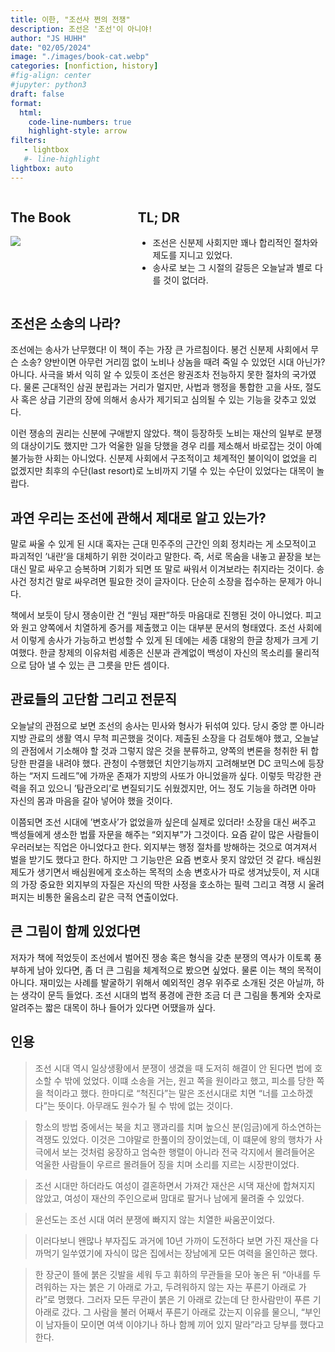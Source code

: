 ```yaml
---
title: 이한, "조선사 쩐의 전쟁"
description: 조선은 '조선'이 아니야!
author: "JS HUHH"
date: "02/05/2024"
image: "./images/book-cat.webp"
categories: [nonfiction, history]
#fig-align: center
#jupyter: python3
draft: false
format:
  html:
    code-line-numbers: true
    highlight-style: arrow
filters:
   - lightbox
   #- line-highlight
lightbox: auto
---
```


::: columns
::: {.column width="30%"}
## The Book
[![](https://image.aladin.co.kr/product/33158/87/cover500/e862532129_1.jpg)](https://www.aladin.co.kr/shop/wproduct.aspx?ItemId=331588744)
:::

:::{.column width="5%"}
:::

::: {.column width="65%"}
## TL; DR
- 조선은 신분제 사회지만 꽤나 합리적인 절차와 제도를 지니고 있었다. 
- 송사로 보는 그 시절의 갈등은 오늘날과 별로 다를 것이 없더라. 
:::
:::

## 조선은 소송의 나라? 

조선에는 송사가 난무했다! 이 책이 주는 가장 큰 가르침이다. 봉건 신분제 사회에서 무슨 소송? 양반이면 아무런 거리낌 없이 노비나 상놈을 때려 죽일 수 있었던 시대 아닌가? 아니다. 사극을 봐서 익히 알 수 있듯이 조선은 왕권조차 전능하지 못한 절차의 국가였다. 물론 근대적인 삼권 분립과는 거리가 멀지만, 사법과 행정을 통합한 고을 사또, 절도사 혹은 상급 기관의 장에 의해서 송사가 제기되고 심의될 수 있는 기능을 갖추고 있었다.  

이런 쟁송의 권리는 신분에 구애받지 않았다. 책이 등장하듯 노비는 재산의 일부로 분쟁의 대상이기도 했지만 그가 억울한 일을 당했을 경우 리를 제소해서 바로잡는 것이 아예 불가능한 사회는 아니었다. 신분제 사회에서 구조적이고 체계적인 불이익이 없었을 리 없겠지만 최후의 수단(last resort)로 노비까지 기댈 수 있는 수단이 있었다는 대목이 놀랍다. 

## 과연 우리는 조선에 관해서 제대로 알고 있는가? 

말로 싸울 수 있게 된 시대 혹자는 근대 민주주의 근간인 의회 정치라는 게 소모적이고 파괴적인 ’내란’을 대체하기 위한 것이라고 말한다. 즉, 서로 목숨을 내놓고 끝장을 보는 대신 말로 싸우고 승복하며 기회가 되면 또 말로 싸워서 이겨보라는 취지라는 것이다. 송사건 정치건 말로 싸우려면 필요한 것이 글자이다. 단순히 소장을 접수하는 문제가 아니다. 

책에서 보듯이 당시 쟁송이란 건 “원님 재판”하듯 마음대로 진행된 것이 아니었다. 피고와 원고 양쪽에서 치열하게 증거를 제출했고 이는 대부분 문서의 형태였다. 조선 사회에서 이렇게 송사가 가능하고 번성할 수 있게 된 데에는 세종 대왕의 한글 창제가 크게 기여했다. 한글 창제의 이유처럼 세종은 신분과 관계없이 백성이 자신의 목소리를 물리적으로 담아 낼 수 있는 큰 그릇을 만든 셈이다. 

## 관료들의 고단함 그리고 전문직 

오늘날의 관점으로 보면 조선의 송사는 민사와 형사가 뒤섞여 있다. 당시 중앙 뿐 아니라 지방 관료의 생활 역시 무척 피곤했을 것이다. 제출된 소장을 다 검토해야 했고, 오늘날의 관점에서 기소해야 할 것과 그렇지 않은 것을 분류하고, 양쪽의 변론을 청취한 뒤 합당한 판결을 내려야 했다. 관청이 수행했던 치안기능까지 고려해보면 DC 코믹스에 등장하는 “저지 드레드”에 가까운 존재가 지방의 사또가 아니었을까 싶다. 이렇듯 막강한 관력을 쥐고 있으니 ’탐관오리’로 변질되기도 쉬웠겠지만, 어느 정도 기능을 하려면 아마 자신의 몸과 마음을 갈아 넣어야 했을 것이다. 

이쯤되면 조선 시대에 ’변호사’가 없었을까 싶은데 실제로 있더라! 소장을 대신 써주고 백성들에게 생소한 법률 자문을 해주는 “외지부”가 그것이다. 요즘 같이 많은 사람들이 우러러보는 직업은 아니었다고 한다. 외지부는 행정 절차를 방해하는 것으로 여겨져서 벌을 받기도 했다고 한다. 하지만 그 기능만은 요즘 변호사 못지 않았던 것 같다. 배심원 제도가 생기면서 배심원에게 호소하는 목적의 소송 변호사가 따로 생겨났듯이, 저 시대의 가장 중요한 외지부의 자질은 자신의 딱한 사정을 호소하는 필력 그리고 격쟁 시 울려 퍼지는 비통한 울음소리 같은 극적 연출이었다. 

## 큰 그림이 함께 있었다면 

저자가 책에 적었듯이 조선에서 벌어진 쟁송 혹은 형식을 갖춘 분쟁의 역사가 이토록 풍부하게 남아 있다면, 좀 더 큰 그림을 체계적으로 봤으면 싶었다. 물론 이는 책의 목적이 아니다. 재미있는 사례를 발굴하기 위해서 예외적인 경우 위주로 소개된 것은 아닐까, 하는 생각이 문득 들었다. 조선 시대의 법적 풍경에 관한 조금 더 큰 그림을 통계와 숫자로 알려주는 짧은 대목이 하나 들어가 있다면 어땠을까 싶다.

## 인용 

> 조선 시대 역시 일상생황에서 분쟁이 생겼을 때 도저히 해결이 안 된다면 법에 호소할 수 밖에 었었다. 이떄 소송을 거는, 원고 쪽을 원이라고 했고, 피소를 당한 쪽을 척이라고 했다. 한마디로 "척진다"는 말은 조선시대로 치면 "너를 고소하겠다"는 뜻이다. 아무래도 원수가 될 수 밖에 없는 것이다. 


> 항소의 방법 중에서는 북을 치고 꽹과리를 치며 높으신 분(임금)에게 하소연하는 격쟁도 있었다. 이것은 그야말로 한풀이의 장이었는데, 이 떄문에 왕의 행차가 사극에서 보는 것처럼 웅장하고 엄숙한 행렬이 아니라 전국 각지에서 몰려들어온 억울한 사람들이 우르르 몰려들어 징을 치며 소리를 지르는 시장판이었다. 

> 조선 시대만 하더라도 여성이 결혼하면서 가져간 재산은 시댁 재산에 합쳐지지 않았고, 여성이 재산의 주인으로써 맘대로 팔거나 남에게 물려줄 수 있었다. 

> 윤선도는 조선 시대 여러 분쟁에 빠지지 않는 치열한 싸움꾼이었다.

> 이러다보니 왠많나 부자집도 과거에 10년 가까이 도전하다 보면 가진 재산을 다 까먹기 일쑤였기에 자식이 많은 집에서는 장남에게 모든 여력을 올인하곤 했다. 

> 한 장군이 뜰에 붉은 깃발을 세워 두고 휘하의 무관들을 모아 놓은 뒤 "아내를 두려워하는 자는 붉은 기 아래로 가고, 두려워하지 않는 자는 푸른기 아래로 가라"로 명했다. 그러자 모든 무관이 붉은 기 아래로 갔는데 단 한사람만이 푸른 기 아래로 갔다. 그 사람을 불러 어째서 푸른기 아래로 갔는지 이유를 물으니, "부인이 남자들이 모이면 여색 이야기나 하나 함께 끼어 있지 말라"라고 당부를 했다고 한다. 





